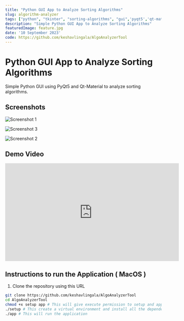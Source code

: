 ```yaml
---
title: "Python GUI App to Analyze Sorting Algorithms"
slug: algorithm-analyzer
tags: ["python", "tkinter", "sorting-algorithms", "gui",'pyqt5','qt-material','matplotlib','numpy']
description: "Simple Python GUI App to Analyze Sorting Algorithms"
featuredImage: feature.jpg
date: '10 September 2023'
code: https://github.com/keshavlingala/AlgoAnalyzerTool
---
```



# Python GUI App to Analyze Sorting Algorithms

Simple Python GUI using PyQt5 and Qt-Material to analyze sorting algorithms.


## Screenshots

![Screenshot 1](screenshot.jpg)

![Screenshot 3](themeselection.jpg)

![Screenshot 2](analysescreen.png)


## Demo Video

<iframe width="560" height="315" src="https://www.youtube-nocookie.com/embed/8yOZqOd-Utw?si=1lYNCXSIagH-FSZv"
        title="YouTube video player" frameborder="0"
        allow="accelerometer; autoplay; clipboard-write; encrypted-media; gyroscope; picture-in-picture; web-share"
        allowfullscreen></iframe>

## Instructions to run the Application ( MacOS )

1. Clone the repository using this URL

```bash
git clone https://github.com/keshavlingala/AlgoAnalyzerTool
cd AlgoAnalyzerTool
chmod +x setup app # This will give execute permission to setup and app files
./setup # This create a virtual environment and install all the dependencies
./app # This will run the application
```




